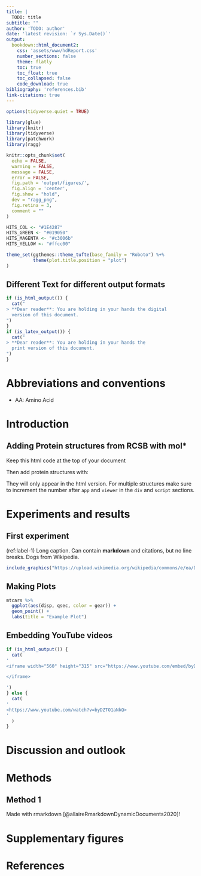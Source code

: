 ```yaml
---
title: |
  TODO: title
subtitle: ""
author: 'TODO: author'
date: 'latest revision: `r Sys.Date()`'
output:
  bookdown::html_document2:
    css: 'assets/www/hdReport.css'
    number_sections: false
    theme: flatly
    toc: true
    toc_float: true
    toc_collapsed: false
    code_download: true
bibliography: 'references.bib'
link-citations: true
---
```


```r
options(tidyverse.quiet = TRUE)

library(glue)
library(knitr)
library(tidyverse)
library(patchwork)
library(ragg)

knitr::opts_chunk$set(
  echo = FALSE,
  warning = FALSE,
  message = FALSE,
  error = FALSE,
  fig.path = 'output/figures/',
  fig.align = 'center',
  fig.show = "hold",
  dev = "ragg_png",
  fig.retina = 3,
  comment = ""
)

HITS_COL <- "#1E4287"
HITS_GREEN <- "#019050"
HITS_MAGENTA <- "#c3006b"
HITS_YELLOW <- "#ffcc00"

theme_set(ggthemes::theme_tufte(base_family = "Roboto") %+%
          theme(plot.title.position = "plot")
)
```

## Different Text for different output formats

```r
if (is_html_output()) {
  cat("
> **Dear reader**: You are holding in your hands the digital
  version of this document.
")
}
if (is_latex_output()) {
  cat("
> **Dear reader**: You are holding in your hands the
  print version of this document.
")
}
```

\newpage

# Abbreviations and conventions {.unnumbered .unlisted .toc-ignore}

- AA: Amino Acid

\newpage


# Introduction

## Adding Protein structures from RCSB with mol*

Keep this html code at the top of your document

<link rel="stylesheet" type="text/css" href="https://molstar.org/viewer/molstar.css" data-external="1"/>
<script type="text/javascript" src="https://molstar.org/viewer/molstar.js" data-external="1"></script>

Then add protein structures with:

<div id="app1" class="app"></div>

<script type="text/javascript">
var viewer1 = new molstar.Viewer('app1', {
layoutIsExpanded: false,
layoutShowControls: false,
layoutShowRemoteState: false,
layoutShowSequence: true,
layoutShowLog: false,
layoutShowLeftPanel: true,
viewportShowExpand: true,
viewportShowSelectionMode: false,
viewportShowAnimation: false,
pdbProvider: "rcsb",
emdbProvider: "rcsb",
});
viewer1.loadPdb("7JW2");
</script>

They will only appear in the html version. For multiple structures make sure to increment the number after `app` and `viewer` in the `div` and `script` sections.

# Experiments and results

## First experiment

(ref:label-1) Long caption. Can contain **markdown** and citations, but no line breaks. Dogs from Wikipedia.

```r
include_graphics("https://upload.wikimedia.org/wikipedia/commons/e/ea/Dog_coat_variation.png")
```

## Making Plots

```r
mtcars %>% 
  ggplot(aes(disp, qsec, color = gear)) +
  geom_point() +
  labs(title = "Example Plot")
```


## Embedding YouTube videos

```r
if (is_html_output()) {
  cat(
'
<iframe width="560" height="315" src="https://www.youtube.com/embed/byDZTO1aNkQ" data-external="1" frameborder="0" allow="accelerometer; autoplay; clipboard-write; encrypted-media; gyroscope; picture-in-picture" allowfullscreen>

</iframe>

')
} else {
  cat(
'
<https://www.youtube.com/watch?v=byDZTO1aNkQ>
'
  )
}
```

# Discussion and outlook

# Methods

## Method 1

Made with rmarkdown [@allaireRmarkdownDynamicDocuments2020]!

# Supplementary figures {.unnumbered .toc-ignore .unlisted}

\newpage

# References {.unnumbered}

